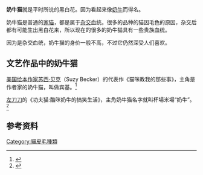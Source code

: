 '''奶牛猫'''就是平时所说的黑白花。因为看起来像[[奶牛|奶牛]]而得名。

奶牛猫是普通的[[家猫|家猫]]，都是属于[[杂交|杂交]]血统。很多的品种的猫因毛色的原因，杂交后都有可能生出黑白花来，所以现在的很多的奶牛猫具有一些贵族血统。

因为是杂交血统，奶牛猫的身价一般不高，不过它仍然深受人们喜欢。

== 文艺作品中的奶牛猫 ==
[[美国|美国]][[绘本|绘本]][[作家|作家]][[苏西·贝克|苏西·贝克]]（Suzy Becker）的代表作《猫咪教我的那些事》，主角是作者家的奶牛猫，叫做宾基。<ref>{{cite book|author=苏西·贝克|title=《猫咪教我的那些事》|year=2010年3月|publisher=南海出版社|isbn=9787544246033}}</ref>

[[左刀刀|左刀刀]]的《功夫猫:酷咪奶牛的搞笑生活》，主角奶牛猫名字就叫杯場米場“奶牛”。<ref>{{cite book|author=左刀刀|title=《功夫猫:酷咪奶牛的搞笑生活》|year=2008年11月1日|publisher=青岛出版社|isbn=978-7-543-64938-5}}</ref>

== 参考资料 ==
<references />

[[Category:貓皮毛種類|Category:貓皮毛種類]]
